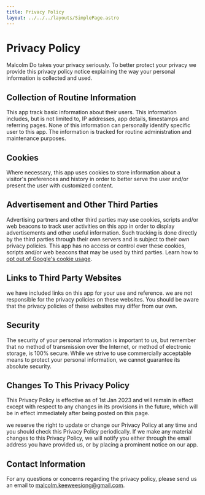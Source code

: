 ```yaml
---
title: Privacy Policy
layout: ../../../layouts/SimplePage.astro
---
```


# Privacy Policy

Malcolm Do takes your privacy seriously. To better protect your privacy we provide this privacy policy notice explaining the way your personal information is collected and used.

## Collection of Routine Information

This app track basic information about their users. This information includes, but is not limited to, IP addresses, app details, timestamps and referring pages. None of this information can personally identify specific user to this app. The information is tracked for routine administration and maintenance purposes.

## Cookies

Where necessary, this app uses cookies to store information about a visitor's preferences and history in order to better serve the user and/or present the user with customized content.

## Advertisement and Other Third Parties

Advertising partners and other third parties may use cookies, scripts and/or web beacons to track user activities on this app in order to display advertisements and other useful information. Such tracking is done directly by the third parties through their own servers and is subject to their own privacy policies. This app has no access or control over these cookies, scripts and/or web beacons that may be used by third parties. Learn how to [opt out of Google's cookie usage](http://www.google.com/privacy_ads.html).

## Links to Third Party Websites

we have included links on this app for your use and reference. we are not responsible for the privacy policies on these websites. You should be aware that the privacy policies of these websites may differ from our own.

## Security

The security of your personal information is important to us, but remember that no method of transmission over the Internet, or method of electronic storage, is 100% secure. While we strive to use commercially acceptable means to protect your personal information, we cannot guarantee its absolute security.

## Changes To This Privacy Policy

This Privacy Policy is effective as of 1st Jan 2023 and will remain in effect except with respect to any changes in its provisions in the future, which will be in effect immediately after being posted on this page.

we reserve the right to update or change our Privacy Policy at any time and you should check this Privacy Policy periodically. If we make any material changes to this Privacy Policy, we will notify you either through the email address you have provided us, or by placing a prominent notice on our app.

## Contact Information

For any questions or concerns regarding the privacy policy, please send us an email to malcolm.keeweesiong@gmail.com.
